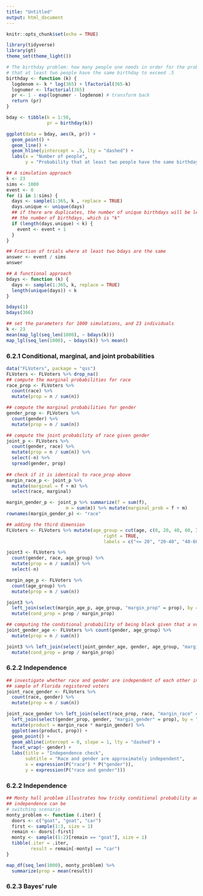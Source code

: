 ```yaml
---
title: "Untitled"
output: html_document
---
```


```r
knitr::opts_chunk$set(echo = TRUE)
```

```r
library(tidyverse)
library(gt)
theme_set(theme_light())

```

```r
# The birthday problem: how many people one needs in order for the probability
# that at least two people have the same birthday to exceed .5
birthday <- function (k) {
  logdenom <- k * log(365) + lfactorial(365-k)
  lognumer <- lfactorial(365)
  pr <- 1 - exp(lognumer - logdenom) # transform back
  return (pr)
}

bday <- tibble(k = 1:50,
               pr = birthday(k))

ggplot(data = bday, aes(k, pr)) +
  geom_point() +
  geom_line() +
  geom_hline(yintercept = .5, lty = "dashed") +
  labs(x = "Number of people", 
       y = "Probability that at least two people have the same birthday")

```

```r
## A simulation approach
k <- 23
sims <- 1000
event <- 0
for (i in 1:sims) {
  days <- sample(1:365, k , replace = TRUE)
  days.unique <- unique(days) 
  ## if there are duplicates, the number of unique birthdays will be less than
  ## the number of birthdays, which is "k"
  if (length(days.unique) < k) {
    event <- event + 1
  }
}

## Fraction of trials where at least two bdays are the same
answer <- event / sims
answer
```

```r
## A functional approach 
bdays <- function (k) {
  days <- sample(1:365, k, replace = TRUE)
  length(unique(days)) < k
}

bdays(1)
bdays(366)

## set the parameters for 1000 simulations, and 23 individuals
k <- 23
mean(map_lgl(seq_len(1000), ~ bdays(k)))
map_lgl(seq_len(1000), ~ bdays(k)) %>% mean()

```
### 6.2.1 Conditional, marginal, and joint probabilities
```r
data("FLVoters", package = "qss")
FLVoters <- FLVoters %>% drop_na()
## compute the marginal probabilities for race
race_prop <- FLVoters %>% 
  count(race) %>% 
  mutate(prop = n / sum(n))

## compute the marginal probabilities for gender
gender_prop <- FLVoters %>% 
  count(gender) %>% 
  mutate(prop = n / sum(n))

## compute the joint probability of race given gender
joint_p <- FLVoters %>% 
  count(gender, race) %>% 
  mutate(prop = n / sum(n)) %>% 
  select(-n) %>% 
  spread(gender, prop)
  
## check if it is identical to race_prop above
margin_race_p <- joint_p %>% 
  mutate(marginal = f + m) %>% 
  select(race, marginal)

margin_gender_p <- joint_p %>% summarize(f = sum(f), 
                      m = sum(m)) %>% mutate(marginal_prob = f + m)
rownames(margin_gender_p) <- "race"
```

```r
## adding the third dimension
FLVoters <- FLVoters %>% mutate(age_group = cut(age, c(0, 20, 40, 60, Inf), 
                                    right = TRUE, 
                                    labels = c("<= 20", "20-40", "40-60", "> 60"))) 

joint3 <- FLVoters %>% 
  count(gender, race, age_group) %>% 
  mutate(prop = n / sum(n)) %>% 
  select(-n)

margin_age_p <- FLVoters %>% 
  count(age_group) %>% 
  mutate(prop = n / sum(n)) 

joint3 %>% 
  left_join(select(margin_age_p, age_group, "margin_prop" = prop), by = "age_group") %>% 
  mutate(cond_prop = prop / margin_prop)

## computing the conditional probability of being black given that a voter is female and above 60 years and calculate the joint capabiity first
joint_gender_age <- FLVoters %>% count(gender, age_group) %>% 
  mutate(prop = n / sum(n)) 

joint3 %>% left_join(select(joint_gender_age, gender, age_group, "margin_prop" = prop), by = c("gender", "age_group")) %>% 
  mutate(cond_prop = prop / margin_prop)
```
### 6.2.2 Independence
```r
## investigate whether race and gender are independent of each other in the
## sample of Florida registered voters
joint_race_gender <- FLVoters %>% 
  count(race, gender) %>% 
  mutate(prop = n / sum(n))

joint_race_gender %>% left_join(select(race_prop, race, "margin_race" = prop), by = "race") %>%
  left_join(select(gender_prop, gender, "margin_gender" = prop), by = "gender") %>% 
  mutate(product = margin_race * margin_gender) %>% 
  ggplot(aes(product, prop)) +
  geom_point() +
  geom_abline(intercept = 0, slope = 1, lty = "dashed") +
  facet_wrap(~ gender) +
  labs(title = "Independence check", 
       subtitle = "Race and gender are approximately independent", 
       x = expression(P("race") * P("gender")),
       y = expression(P("race and gender"))) 

```
### 6.2.2 Independence
```r
## Monty hall problem illustrates how tricky conditional probability and
## independence can be
# switching scenario
monty_problem <- function (.iter) {
  doors <- c("goat", "goat", "car")
  first <- sample(1:3, size = 1)
  remain <- doors[-first]
  monty <- sample((1:2)[remain == "goat"], size = 1)
  tibble(.iter = .iter, 
         result = remain[-monty] == "car")
}

map_df(seq_len(1000), monty_problem) %>% 
  summarize(prop = mean(result))
```
### 6.2.3 Bayes' rule
```r

```

